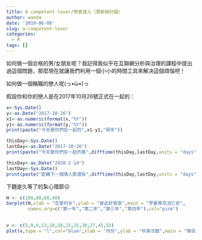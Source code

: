 ```yaml
---
title: A competent lover/戀愛達人（更新統計圖）
author: wanda
date: '2019-06-08'
slug: a-competent-lover
categories:
  - R
tags: []
---
```

如何做一個合格的男/女朋友呢？我記得我似乎在互聯網分析與治理的課程中提出過這個問題，那麼現在就讓我們利用一個小小的時間工具來解决這個煩惱吧！

如何做一個稱職的戀人呢(っ•̀ω•́)っ

假設你和你的戀人是在2017年10月26號正式在一起的：

```r
x<-Sys.Date()
y<-as.Date("2017-10-26")
x1<-as.numeric(format(x,"%Y"))
y1<-as.numeric(format(y,"%Y"))
print(paste("今天是你們在一起的",x1-y1,"周年"))

```
```r
thisDay<-Sys.Date()
lastDay<-as.Date("2017-10-26")
print(paste("今天是你們在一起的第",difftime(thisDay,lastDay,units = "days"),"天"))
```
```r
thisDay<-as.Date("2020-2-14")
lastDay<-Sys.Date()
print(paste("距離下一個情人節還有",difftime(thisDay,lastDay,units = "days"),"天"))
```

下麵是久等了的紮心環節☹

```r
H <- c(100,80,60,40)
barplot(H,xlab = "恋爱时长",ylab = "彼此好感度",main = "罗曼蒂克消亡史",
        names.arg=c("第一年","第二年","第三年","第四年"),col="pink")
       

```
```r
v <- c(5,9,6,13,10,18,15,25,30,27,45,55)
plot(v,type = "l",col="blue",xlab = "月份",ylab = "吵架次数",main = "情侣矛盾激烈程度")
```


